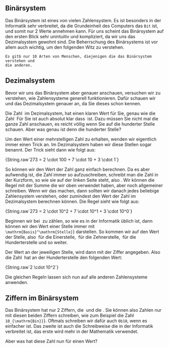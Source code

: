 
## Binärsystem

Das Binärsystem ist eines von vielen Zahlensystem. Es ist besonders in der
Informatik sehr verbreitet, da die Grundeinheit des Computers das `Bit` ist,
und somit nur 2 Werte annehmen kann. Für uns scheint das Binärsystem auf den
ersten Blick sehr unintuitiv und kompliziert, da wir uns das Dezimalsystem
gewohnt sind. Die Beherrschung des Binärsystems ist vor allem auch wichtig, um
den folgenden Witz zu verstehen.

```text
Es gitb nur 10 Arten von Menschen, diejenigen die das Binärsystem verstehen und
die anderen.
```

## Dezimalsystem

Bevor wir uns das Binärsystem aber genauer anschauen, versuchen wir zu
verstehen, wie Zahlensysteme generell funktionieren. Dafür schauen wir und das
Dezimalsystem genauer an, da Sie dieses schon kennen.

Die Zahl <Math>273</Math> im Dezimalsystem, hat einen klaren Wert für Sie,
genau wie die Zahl <Math>721.</Math> Für Sie ist auch absolut klar dass
<Math>273 < 721</Math> ist. Dazu müssen Sie nicht mal die ganze Zahl anschauen,
es reicht völlig wenn Sie auf die hunderter Stelle schauen. Aber was genau ist
denn die hunderter Stelle?

Um den Wert einer mehrstelligen Zahl zu erhalten, wenden wir eigentlich immer
einen Trick an. Im Dezimalsystem haben wir diese Stellen sogar benannt. Der
Trick sieht dann wie folgt aus:

<DMath>
    {String.raw`273 = 2 \cdot 100 + 7 \cdot 10 + 3 \cdot 1`}
</DMath>

So können wir den Wert der Zahl ganz einfach berechnen. Da es aber aufwendig
ist, die Zahl immer so aufzuschreiben, schreibt man die Zahl in der Kurzform,
so wie sie auf der linken Seite steht, also <Math>273</Math>. Wir können die
Regel mit der Summe die wir oben verwendet haben, aber noch allgemeiner
schreiben. Wenn wir das machen, dann sollten wir danach jedes beliebige
Zahlensystem verstehen, oder zumindest den Wert der Zahl im Dezimalsystem
berechnen können. Die Regel sieht wie folgt aus:

<DMath>
    {String.raw`273 = 2 \cdot 10^2 + 7 \cdot 10^1 + 3 \cdot 10^0`}
</DMath>

Beginnen wir bei <Math>0</Math> zu zählen, so wie es in der Informatik üblich
ist, dann können wir den Wert einer Stelle immer mit
<Math>{String.raw`\mathrm{Basis}^\mathrm{Stelle}`}</Math> darstellen. So kommen
wir auf den Wert der Stelle, also <Math>10^0</Math> für die Einerstelle,
<Math>10^1</Math> für die Zehnerstelle, <Math>10^2</Math> für die
Hunderterstelle und so weiter.

Der Wert an der jeweiligen Stelle, wird dann mit der Ziffer angegeben. Also die
Zahl <Math>273</Math> hat an der Hunderterstelle den folgenden Wert:

<DMath>
    {String.raw`2 \cdot 10^2`}
</DMath>

Die gleichen Regeln lassen sich nun auf alle anderen Zahlensysteme anwenden.

## Ziffern im Binärsystem

Das Binärsystem hat nur 2 Ziffern, die <Math>0</Math> und die <Math>1</Math>.
Sie können also Zahlen nur mit diesen beiden Ziffern schreiben, wie zum
Beispiel die Zahl <Math>{String.raw`10_{\mathrm{Bin}}`}</Math>. Oftmals
schreiben wir dafür auch `0b10`, wenn es einfacher ist. Das zweite ist auch die
Schreibweise die in der Informatik verbreitet ist, das erste wird mehr in der
Mathematik verwendet.

Aber was hat diese Zahl nun für einen Wert?

